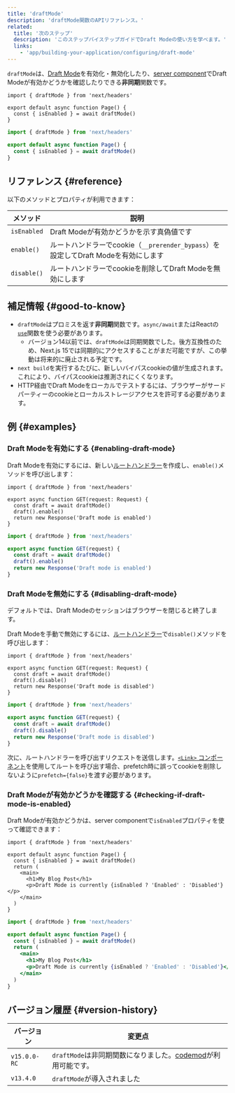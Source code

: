```yaml
---
title: 'draftMode'
description: 'draftMode関数のAPIリファレンス。'
related:
  title: '次のステップ'
  description: 'このステップバイステップガイドでDraft Modeの使い方を学べます。'
  links:
    - 'app/building-your-application/configuring/draft-mode'
---
```


`draftMode`は、[Draft Mode](/docs/app/building-your-application/configuring/draft-mode)を有効化・無効化したり、[server component](/docs/app/building-your-application/rendering/server-components)でDraft Modeが有効かどうかを確認したりできる**非同期**関数です。

<Tabs>
<TabItem value="tsx" label="TypeScript">

```tsx title="app/page.ts" switcher
import { draftMode } from 'next/headers'

export default async function Page() {
  const { isEnabled } = await draftMode()
}
```

</TabItem>
<TabItem value="jsx" label="JavaScript">

```jsx title="app/page.js" switcher
import { draftMode } from 'next/headers'

export default async function Page() {
  const { isEnabled } = await draftMode()
}
```

</TabItem>
</Tabs>

## リファレンス {#reference}

以下のメソッドとプロパティが利用できます：

| メソッド    | 説明                                                                               |
| ----------- | ---------------------------------------------------------------------------------- |
| `isEnabled` | Draft Modeが有効かどうかを示す真偽値です                                           |
| `enable()`  | ルートハンドラーでcookie（`__prerender_bypass`）を設定してDraft Modeを有効にします |
| `disable()` | ルートハンドラーでcookieを削除してDraft Modeを無効にします                         |

## 補足情報 {#good-to-know}

- `draftMode`はプロミスを返す**非同期**関数です。`async/await`またはReactの[`use`](https://react.dev/reference/react/use)関数を使う必要があります。
  - バージョン14以前では、`draftMode`は同期関数でした。後方互換性のため、Next.js 15では同期的にアクセスすることがまだ可能ですが、この挙動は将来的に廃止される予定です。
- `next build`を実行するたびに、新しいバイパスcookieの値が生成されます。これにより、バイパスcookieは推測されにくくなります。
- HTTP経由でDraft Modeをローカルでテストするには、ブラウザーがサードパーティーのcookieとローカルストレージアクセスを許可する必要があります。

## 例 {#examples}

### Draft Modeを有効にする {#enabling-draft-mode}

Draft Modeを有効にするには、新しい[ルートハンドラー](/docs/app/building-your-application/routing/route-handlers)を作成し、`enable()`メソッドを呼び出します：

<Tabs>
<TabItem value="tsx" label="TypeScript">

```tsx title="app/draft/route.ts" switcher
import { draftMode } from 'next/headers'

export async function GET(request: Request) {
  const draft = await draftMode()
  draft().enable()
  return new Response('Draft mode is enabled')
}
```

</TabItem>
<TabItem value="js" label="JavaScript">

```js title="app/draft/route.js" switcher
import { draftMode } from 'next/headers'

export async function GET(request) {
  const draft = await draftMode()
  draft().enable()
  return new Response('Draft mode is enabled')
}
```

</TabItem>
</Tabs>

### Draft Modeを無効にする {#disabling-draft-mode}

デフォルトでは、Draft Modeのセッションはブラウザーを閉じると終了します。

Draft Modeを手動で無効にするには、[ルートハンドラー](/docs/app/building-your-application/routing/route-handlers)で`disable()`メソッドを呼び出します：

<Tabs>
<TabItem value="tsx" label="TypeScript">

```tsx title="app/draft/route.ts" switcher
import { draftMode } from 'next/headers'

export async function GET(request: Request) {
  const draft = await draftMode()
  draft().disable()
  return new Response('Draft mode is disabled')
}
```

</TabItem>
<TabItem value="js" label="JavaScript">

```js title="app/draft/route.js" switcher
import { draftMode } from 'next/headers'

export async function GET(request) {
  const draft = await draftMode()
  draft().disable()
  return new Response('Draft mode is disabled')
}
```

</TabItem>
</Tabs>

次に、ルートハンドラーを呼び出すリクエストを送信します。[`<Link>` コンポーネント](/docs/app/api-reference/components/link)を使用してルートを呼び出す場合、prefetch時に誤ってcookieを削除しないように`prefetch={false}`を渡す必要があります。

### Draft Modeが有効かどうかを確認する {#checking-if-draft-mode-is-enabled}

Draft Modeが有効かどうかは、server componentで`isEnabled`プロパティを使って確認できます：

<Tabs>
<TabItem value="tsx" label="TypeScript">

```tsx title="app/page.ts" switcher
import { draftMode } from 'next/headers'

export default async function Page() {
  const { isEnabled } = await draftMode()
  return (
    <main>
      <h1>My Blog Post</h1>
      <p>Draft Mode is currently {isEnabled ? 'Enabled' : 'Disabled'}</p>
    </main>
  )
}
```

</TabItem>
<TabItem value="jsx" label="JavaScript">

```jsx title="app/page.js" switcher
import { draftMode } from 'next/headers'

export default async function Page() {
  const { isEnabled } = await draftMode()
  return (
    <main>
      <h1>My Blog Post</h1>
      <p>Draft Mode is currently {isEnabled ? 'Enabled' : 'Disabled'}</p>
    </main>
  )
}
```

</TabItem>
</Tabs>

## バージョン履歴 {#version-history}

| バージョン   | 変更点                                                                                                                     |
| ------------ | -------------------------------------------------------------------------------------------------------------------------- |
| `v15.0.0-RC` | `draftMode`は非同期関数になりました。[codemod](/docs/app/building-your-application/upgrading/codemods#150)が利用可能です。 |
| `v13.4.0`    | `draftMode`が導入されました                                                                                                |
